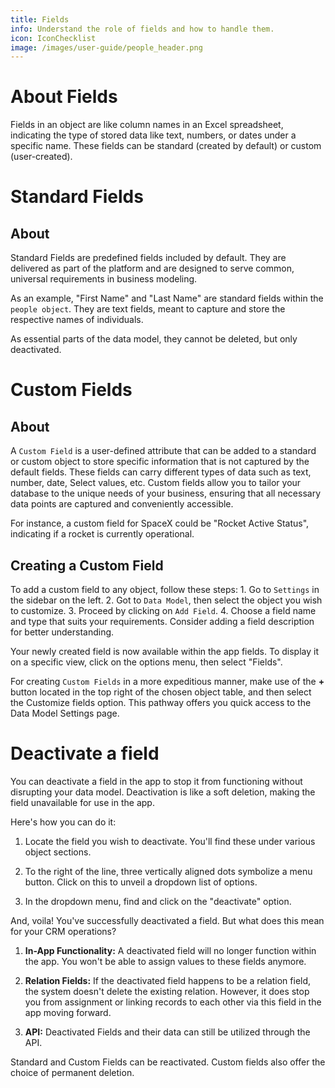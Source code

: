```yaml
---
title: Fields   
info: Understand the role of fields and how to handle them.
icon: IconChecklist
image: /images/user-guide/people_header.png
---
```



# About Fields

Fields in an object are like column names in an Excel spreadsheet, indicating the type of stored data like text, numbers, or dates under a specific name. These fields can be standard (created by default) or custom (user-created).

# Standard Fields

## About

Standard Fields are predefined fields included by default. They are delivered as part of the platform and are designed to serve common, universal requirements in business modeling.

As an example, "First Name" and "Last Name" are standard fields within the `people object`. They are text fields, meant to capture and store the respective names of individuals. 

As essential parts of the data model, they cannot be deleted, but only deactivated.

# Custom Fields

## About

A `Custom Field` is a user-defined attribute that can be added to a standard or custom object to store specific information that is not captured by the default fields. These fields can carry different types of data such as text, number, date, Select values, etc. Custom fields allow you to tailor your database to the unique needs of your business, ensuring that all necessary data points are captured and conveniently accessible.

For instance, a custom field for SpaceX could be "Rocket Active Status", indicating if a rocket is currently operational.

## Creating a Custom Field

To add a custom field to any object, follow these steps:
	1.	Go to `Settings` in the sidebar on the left.
	2.	Got to `Data Model`, then select the object you wish to customize.
	3.	Proceed by clicking on `Add Field`.
	4.	Choose a field name and type that suits your requirements. Consider adding a field description for better understanding.

Your newly created field is now available within the app fields. To display it on a specific view, click on the options menu, then select "Fields".

For creating `Custom Fields` in a more expeditious manner, make use of the **+** button located in the top right of the chosen object table, and then select the Customize fields option. This pathway offers you quick access to the Data Model Settings page.

# Deactivate a field

You can deactivate a field in the app to stop it from functioning without disrupting your data model. Deactivation is like a soft deletion, making the field unavailable for use in the app.

Here's how you can do it:

1. Locate the field you wish to deactivate. You'll find these under various object sections.

2. To the right of the line, three vertically aligned dots symbolize a menu button. Click on this to unveil a dropdown list of options.

3. In the dropdown menu, find and click on the "deactivate" option.

And, voila! You've successfully deactivated a field. But what does this mean for your CRM operations?

1. **In-App Functionality:** A deactivated field will no longer function within the app. You won't be able to assign values to these fields anymore.

2. **Relation Fields:** If the deactivated field happens to be a relation field, the system doesn't delete the existing relation. However, it does stop you from assignment or linking records to each other via this field in the app moving forward.

3. **API:** Deactivated Fields and their data can still be utilized through the API.

Standard and Custom Fields can be reactivated. Custom fields also offer the choice of permanent deletion.